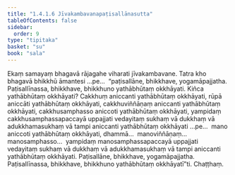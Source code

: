 ```yaml
---
title: "1.4.1.6 Jīvakambavanapaṭisallānasutta"
tableOfContents: false
sidebar:
  order: 9
type: "tipitaka"
basket: "su"
book: "sala"
---
```



<DynamicBreadcrumb />

<Division number="161" book="sala" bookNo="13" page="356">

<Paragraph number="871" book="sala">
Ekaṃ samayaṃ bhagavā rājagahe viharati jīvakambavane. Tatra kho bhagavā bhikkhū āmantesi …pe…  “paṭisallāne, bhikkhave, yogamāpajjatha. Paṭisallīnassa, bhikkhave, bhikkhuno yathābhūtaṃ okkhāyati. Kiñca yathābhūtaṃ okkhāyati? Cakkhuṃ aniccanti yathābhūtaṃ okkhāyati, rūpā aniccāti yathābhūtaṃ okkhāyati, cakkhuviññāṇaṃ aniccanti yathābhūtaṃ okkhāyati, cakkhusamphasso aniccoti yathābhūtaṃ okkhāyati, yampidaṃ cakkhusamphassapaccayā uppajjati vedayitaṃ sukhaṃ vā dukkhaṃ vā adukkhamasukhaṃ vā tampi aniccanti yathābhūtaṃ okkhāyati …pe…  mano aniccoti yathābhūtaṃ okkhāyati, dhammā…  manoviññāṇaṃ…  manosamphasso…  yampidaṃ manosamphassapaccayā uppajjati vedayitaṃ sukhaṃ vā dukkhaṃ vā adukkhamasukhaṃ vā tampi aniccanti yathābhūtaṃ okkhāyati. Paṭisallāne, bhikkhave, yogamāpajjatha. Paṭisallīnassa, bhikkhave, bhikkhuno yathābhūtaṃ okkhāyatī”ti.

</Paragraph>
</Division>

<Paragraph number="872" type="center" book="sala">
Chaṭṭhaṃ.
</Paragraph>